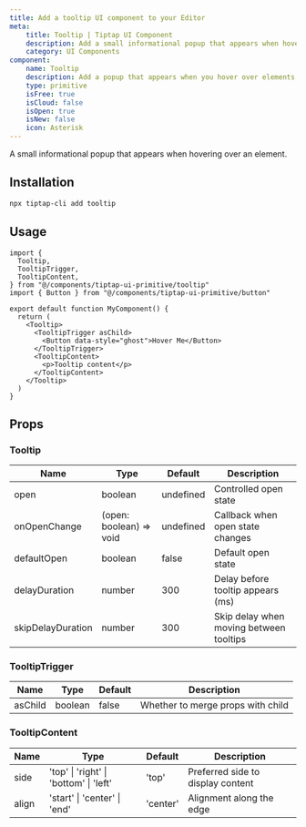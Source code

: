 ```yaml
---
title: Add a tooltip UI component to your Editor
meta:
    title: Tooltip | Tiptap UI Component
    description: Add a small informational popup that appears when hovering over an element. More in the docs!
    category: UI Components
component:
    name: Tooltip
    description: Add a popup that appears when you hover over elements.
    type: primitive
    isFree: true
    isCloud: false
    isOpen: true
    isNew: false
    icon: Asterisk
---
```



A small informational popup that appears when hovering over an element.

<CodeDemo isPro src="https://template.tiptap.dev/preview/tiptap-ui-primitives/tooltip" />

## Installation

```bash
npx tiptap-cli add tooltip
```

## Usage

```tsx
import {
  Tooltip,
  TooltipTrigger,
  TooltipContent,
} from "@/components/tiptap-ui-primitive/tooltip"
import { Button } from "@/components/tiptap-ui-primitive/button"

export default function MyComponent() {
  return (
    <Tooltip>
      <TooltipTrigger asChild>
        <Button data-style="ghost">Hover Me</Button>
      </TooltipTrigger>
      <TooltipContent>
        <p>Tooltip content</p>
      </TooltipContent>
    </Tooltip>
  )
}
```

## Props

### Tooltip

| Name              | Type                    | Default   | Description                             |
| ----------------- | ----------------------- | --------- | --------------------------------------- |
| open              | boolean                 | undefined | Controlled open state                   |
| onOpenChange      | (open: boolean) => void | undefined | Callback when open state changes        |
| defaultOpen       | boolean                 | false     | Default open state                      |
| delayDuration     | number                  | 300       | Delay before tooltip appears (ms)       |
| skipDelayDuration | number                  | 300       | Skip delay when moving between tooltips |

### TooltipTrigger

| Name    | Type    | Default | Description                       |
| ------- | ------- | ------- | --------------------------------- |
| asChild | boolean | false   | Whether to merge props with child |

### TooltipContent

| Name  | Type                                   | Default  | Description                       |
| ----- | -------------------------------------- | -------- | --------------------------------- |
| side  | 'top' \| 'right' \| 'bottom' \| 'left' | 'top'    | Preferred side to display content |
| align | 'start' \| 'center' \| 'end'           | 'center' | Alignment along the edge          |